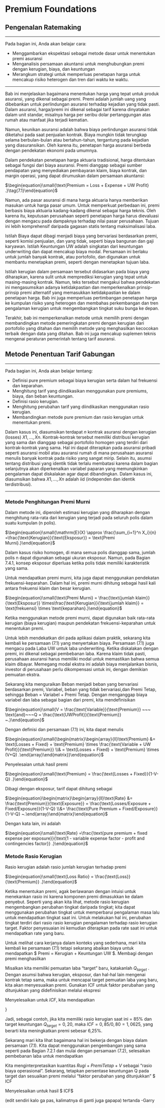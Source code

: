 # Premium Foundations

## Pengenalan Ratemaking

***

Pada bagian ini, Anda akan belajar cara:

- Menggambarkan ekspektasi sebagai metode dasar untuk menentukan premi asuransi
- Menganalisis persamaan akuntansi untuk menghubungkan premi dengan kerugian, biaya, dan keuntungan
- Merangkum strategi untuk memperluas penetapan harga untuk mencakup risiko heterogen dan tren dari waktu ke waktu.

***

Bab ini menjelaskan bagaimana menentukan harga yang tepat untuk produk asuransi, yang dikenal sebagai premi. Premi adalah jumlah uang yang dibebankan untuk perlindungan asuransi terhadap kejadian yang tidak pasti. Dalam asuransi, harga/premi ini dikenal sebagai tarif karena dinyatakan dalam unit standar, misalnya harga per seribu dolar pertanggungan atas rumah atau manfaat jika terjadi kematian.

Namun, keunikan asuransi adalah bahwa biaya perlindungan asuransi tidak diketahui pada saat penjualan kontrak. Biaya mungkin tidak terungkap selama berbulan-bulan atau bertahun-tahun, tergantung pada kejadian yang diasuransikan. Oleh karena itu, penetapan harga asuransi berbeda dengan pendekatan ekonomi pada umumnya.

Dalam pendekatan penetapan harga aktuaria tradisional, harga ditentukan sebagai fungsi dari biaya asuransi. Premi dianggap sebagai sumber pendapatan yang menyediakan pembayaran klaim, biaya kontrak, dan margin operasi, yang dapat dirumuskan dalam persamaan akuntansi:

$\begin{equation}\small{\text{Premium = Loss + Expense + UW Profit} .}\tag{7.1}\end{equation}$

Namun, ada pasar asuransi di mana harga aktuaria hanya memberikan masukan untuk harga pasar umum. Untuk memperkuat perbedaan ini, premi berbasis biaya aktuaria kadang-kadang dikenal sebagai harga teknis. Oleh karena itu, keputusan perusahaan seperti penetapan harga harus dievaluasi dengan mengacu pada dampaknya terhadap nilai pasar perusahaan. Tujuan ini lebih komprehensif daripada gagasan statis tentang maksimalisasi laba.

Istilah Biaya dapat dibagi menjadi biaya yang bervariasi berdasarkan premi, seperti komisi penjualan, dan yang tidak, seperti biaya bangunan dan gaji karyawan. Istilah Keuntungan UW adalah singkatan dari keuntungan underwriting dan dapat mencakup biaya modal. Persamaan ini berlaku untuk jumlah banyak kontrak, atau portofolio, dan digunakan untuk membantu menetapkan premi, seperti dengan menetapkan tujuan laba.

Istilah kerugian dalam persamaan tersebut didasarkan pada biaya yang diharapkan, karena sulit untuk memprediksi kerugian yang tepat untuk masing-masing kontrak. Namun, teks tersebut mengakui bahwa pendekatan ini mengasumsikan adanya ketidakpastian dan memperkenalkan prinsip-prinsip premi alternatif yang memasukkan ketidakpastian ke dalam penetapan harga. Bab ini juga memperluas pertimbangan penetapan harga ke kumpulan risiko yang heterogen dan membahas perkembangan dan tren pengalaman kerugian untuk mengembangkan tingkat suku bunga ke depan.

Terakhir, bab ini memperkenalkan metode untuk memilih premi dengan membandingkan metode pemeringkatan premi dengan kerugian dari portofolio yang ditahan dan memilih metode yang menghasilkan kecocokan terbaik dengan data yang ditahan. Bab ini juga mencakup suplemen teknis mengenai peraturan pemerintah tentang tarif asuransi.

## Metode Penentuan Tarif Gabungan

***

Pada bagian ini, Anda akan belajar tentang:

- Definisi pure premium sebagai biaya kerugian serta dalam hal frekuensi dan keparahan.
- Menghitung tarif yang diindikasikan menggunakan pure premiums, biaya, dan beban keuntungan.
- Definisi rasio kerugian.
- Menghitung perubahan tarif yang diindikasikan menggunakan rasio kerugian.
- Membandingkan metode pure premium dan rasio kerugian untuk menentukan premi.

Dalam kasus ini, diasumsikan terdapat $n$ kontrak asuransi dengan kerugian (losses) $X1,...,Xn$. Kontrak-kontrak tersebut memiliki distribusi kerugian yang sama dan dianggap sebagai portofolio homogen yang terdiri dari kontrak-kontrak yang sama. Hal ini dapat diterapkan pada asuransi pribadi seperti asuransi mobil atau asuransi rumah di mana perusahaan asuransi menulis banyak kontrak pada risiko yang sangat mirip. Selain itu, asumsi tentang distribusi yang identik tidak terlalu membatasi karena dalam bagian selanjutnya akan diperkenalkan variabel paparan yang memungkinkan pengalaman dapat diskalakan agar dapat dibandingkan. Dalam kasus ini, diasumsikan bahwa $X1,...,Xn$ adalah iid (independen dan identik terdistribusi).

***

### Metode Penghitungan Premi Murni

Dalam metode ini, diperoleh estimasi kerugian yang diharapkan dengan menghitung rata-rata dari kerugian yang terjadi pada seluruh polis dalam suatu kumpulan (n polis).

$\begin{equation}\small{\mathrm{E}(X) \approx \frac{\sum_{i=1}^n X_i}{n} =\frac{\text{Kerugian}}{\text{Eksposur}} = \text{Premi Murni}.}\end{equation}$

Dalam kasus risiko homogen, di mana semua polis dianggap sama, jumlah polis n dapat digunakan sebagai ukuran eksposur. Namun, pada Bagian 7.4.1, konsep eksposur diperluas ketika polis tidak memiliki karakteristik yang sama.

Untuk mendapatkan premi murni, kita juga dapat menggunakan pendekatan frekuensi-keparahan. Dalam hal ini, premi murni dihitung sebagai hasil kali antara frekuensi klaim dan besar kerugian.

$\begin{equation}\small{\text{Premi Murni} = \frac{\text{jumlah klaim}}{\text{Eksposur}} \times\frac{\text{Kerugian}}{\text{jumlah klaim}} = \text{frekuensi} \times \text{keparahan}.}\end{equation}$

Ketika menggunakan metode premi murni, dapat digunakan baik rata-rata kerugian (biaya kerugian) maupun pendekatan frekuensi-keparahan untuk menentukan premi.

Untuk lebih mendekatkan diri pada aplikasi dalam praktik, sekarang kita kembali ke persamaan (7.1) yang menyertakan biaya. Persamaan (7.1) juga mengacu pada Laba UW untuk laba underwriting. Ketika diskalakan dengan premi, ini dikenal sebagai pembebanan laba. Karena klaim tidak pasti, perusahaan asuransi harus memiliki modal untuk memastikan bahwa semua klaim dibayar. Memegang modal ekstra ini adalah biaya menjalankan bisnis, investor di perusahaan perlu dikompensasi untuk ini, dengan demikian pemuatan ekstra.

Sekarang kita menguraikan Beban menjadi beban yang bervariasi berdasarkan premi, Variabel, beban yang tidak bervariasi,dan Premi Tetap, sehingga Beban = Variabel + Premi Tetap. Dengan menganggap biaya variabel dan laba sebagai bagian dari premi, kita mendefinisikan

$\begin{equation}\small{V =  \frac{\text{Variable}}{\text{Premium}} ~~~ \text{and}~~~Q = \frac{\text{UWProfit}}{\text{Premium}} ~.}\end{equation}$

Dengan definisi dan persamaan (7.1) ini, kita dapat menulis

$\begin{equation}\small{\begin{matrix}\begin{array}{ll}\text{Premium} &= \text{Losses + Fixed} + \text{Premium} \times \frac{\text{Variable + UW Profit}}{\text{Premium}}  \\& = \text{Losses + Fixed} + \text{Premium} \times (V+Q) .\end{array}\end{matrix}}\end{equation}$

Penyelesaian untuk hasil premi

$\begin{equation}\small{\text{Premium} = \frac{\text{Losses + Fixed}}{1-V-Q} .}\end{equation}$

Dibagi dengan eksposur, tarif dapat dihitung sebagai

$\begin{equation}\begin{matrix}\begin{array}{ll}\text{Rate} &= \frac{\text{Premium}}{\text{Exposure}} = \frac{\text{Losses/Exposure + Fixed/Exposure}}{1-V-Q} \\&=   \frac{\text{Pure Premium + Fixed/Exposure}}{1-V-Q} ~.\end{array}\end{matrix}\end{equation}$

Dengan kata lain, ini adalah

$\begin{equation}\small{\text{Rate} =\frac{\text{pure premium + fixed expense per exposure}}{\text{1 - variable expense factor - profit and contingencies factor}}  .}\end{equation}$

### Metode Rasio Kerugian

Rasio kerugian adalah rasio jumlah kerugian terhadap premi

$\begin{equation}\small{\text{Loss Ratio} = \frac{\text{Loss}}{\text{Premium}} .}\end{equation}$

Ketika menentukan premi, agak berlawanan dengan intuisi untuk menekankan rasio ini karena komponen premi dimasukkan ke dalam penyebut. Seperti yang akan kita lihat, metode rasio kerugian mengembangkan perubahan tingkat daripada tingkat; kita dapat menggunakan perubahan tingkat untuk memperbarui pengalaman masa lalu untuk mendapatkan tingkat saat ini. Untuk melakukan hal ini, perubahan tingkat terdiri dari rasio rasio kerugian pengalaman terhadap rasio kerugian target. Faktor penyesuaian ini kemudian diterapkan pada rate saat ini untuk mendapatkan rate yang baru.

Untuk melihat cara kerjanya dalam konteks yang sederhana, mari kita kembali ke persamaan (7.1) tetapi sekarang abaikan biaya untuk mendapatkan $ Premi = Kerugian + Keuntungan UW $. Membagi dengan premi menghasilkan

\begin{equation}
\small{
\frac{\text{UW Profit}}{\text{Premium}} = 1 - LR = 1 - \frac{\text{Loss}}{\text{Premium}} .
}
\end{equation}

Misalkan kita memiliki pemuatan laba "target" baru, katakanlah $Q_{target}$ . Dengan asumsi bahwa kerugian, eksposur, dan hal-hal lain mengenai kontrak tetap sama, maka untuk mencapai target pemuatan laba yang baru, kita akan menyesuaikan premi. Gunakan ICF untuk faktor perubahan yang ditunjukkan yang didefinisikan melalui ekspresi

\begin{equation}
\small{
\frac{\text{New UW Profit}}{\text{Premium}} = Q_{target} =  1 - \frac{\text{Loss}}{ICF \times \text{Premium}}.
}
\end{equation}

Menyelesaikan untuk $ICF$, kita mendapatkan

}\begin{equation}
\small{
ICF =  \frac{\text{Loss}}{\text{Premium} \times (1-Q_{target})} = \frac{LR}{1-Q_{target}}.
}
\end{equation}

Jadi, sebagai contoh, jika kita memiliki rasio kerugian saat ini = 85% dan target keuntungan $Q_{target} = 0,20$, maka $ICF = 0,85/0,80 = 1,0625$, yang berarti kita meningkatkan premi sebesar 6,25%.

Sekarang mari kita lihat bagaimana hal ini bekerja dengan biaya dalam persamaan (7.1). Kita dapat menggunakan pengembangan yang sama seperti pada Bagian 7.2.1 dan mulai dengan persamaan (7.2), selesaikan pembebanan laba untuk mendapatkan

\begin{equation}
\small{
Q = 1 - \frac{\text{Loss+Fixed}}{\text{Premium}} - V .
}
\end{equation}

Kita menginterpretasikan kuantitas $Rugi + Premi Tetap + V$ sebagai "rasio biaya operasional". Sekarang, tetapkan persentase keuntungan Q pada target dan sesuaikan premi melalui "faktor perubahan yang ditunjukkan" $ ICF

\begin{equation}
\small{
Q_{target} = 1
-\frac{\text{Loss + Fixed}}{\text{Premium}\times ICF} - V .
}
\end{equation}

Menyelesaikan untuk hasil $ ICF$

\begin{equation}
{\small
\begin{array}{ll}
ICF &= \frac{\text{Loss + Fixed}}{\text{Premium} \times (1 - V - Q_{target})} \\
&= \frac{\text{Loss Ratio + Fixed Expense Ratio}}{1 - V - Q_{target}} .
\end{array}
}
\end{equation}



(edit sendiri kalo ga pas, kalimatnya di ganti juga gapapa)
tertanda -Garry